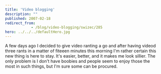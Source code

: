 ```yaml
---
title: 'Video blogging'
description: ""
published: 2007-02-18
redirect_from: 
            - /blog/video-blogging/swizec/285
hero: ../../../defaultHero.jpg
---
```


A few days ago I decided to give video ranting a go and after having videod three rants in a matter of fiteeen minutes this morning I'm rather certain this new thing is here to stay. It's easier, better, and it makes me look sillier. The only problem is I don't have boobies and people seem to enjoy those the most in such things, but I'm sure some can be procured.
